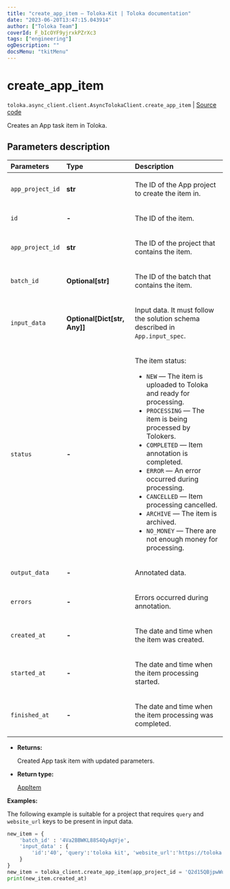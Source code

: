 ```yaml
---
title: "create_app_item — Toloka-Kit | Toloka documentation"
date: "2023-06-20T13:47:15.043914"
author: ["Toloka Team"]
coverId: F_bIcOYF9yjrxkPZrXc3
tags: ["engineering"]
ogDescription: ""
docsMenu: "tkitMenu"
---
```


# create_app_item

`toloka.async_client.client.AsyncTolokaClient.create_app_item` | [Source code](https://github.com/Toloka/toloka-kit/blob/v1.2.0/src/client/__init__.py#L0)

Creates an App task item in Toloka.

## Parameters description

| Parameters | Type | Description |
| :----------| :----| :-----------|
`app_project_id`|**str**|<p>The ID of the App project to create the item in.</p>
`id`|**-**|<p>The ID of the item.</p>
`app_project_id`|**str**|<p>The ID of the project that contains the item.</p>
`batch_id`|**Optional\[str\]**|<p>The ID of the batch that contains the item.</p>
`input_data`|**Optional\[Dict\[str, Any\]\]**|<p>Input data. It must follow the solution schema described in `App.input_spec`.</p>
`status`|**-**|<p>The item status:</p> <ul> <li>`NEW` — The item is uploaded to Toloka and ready for processing.</li> <li>`PROCESSING` — The item is being processed by Tolokers.</li> <li>`COMPLETED` — Item annotation is completed.</li> <li>`ERROR` — An error occurred during processing.</li> <li>`CANCELLED` — Item processing cancelled.</li> <li>`ARCHIVE` — The item is archived.</li> <li>`NO_MONEY` — There are not enough money for processing.</li> </ul>
`output_data`|**-**|<p>Annotated data.</p>
`errors`|**-**|<p>Errors occurred during annotation.</p>
`created_at`|**-**|<p>The date and time when the item was created.</p>
`started_at`|**-**|<p>The date and time when the item processing started.</p>
`finished_at`|**-**|<p>The date and time when the item processing was completed.</p>

* **Returns:**

  Created App task item with updated parameters.

* **Return type:**

  [AppItem](/docs/toloka-kit/reference/toloka.client.app.AppItem)

**Examples:**

The following example is suitable for a project
that requires `query` and `website_url` keys to be present in input data.

```python
new_item = {
    'batch_id' : '4Va2BBWKL88S4QyAgVje',
    'input_data' : {
        'id':'40', 'query':'toloka kit', 'website_url':'https://toloka.ai/docs/toloka-kit'
    }
}
new_item = toloka_client.create_app_item(app_project_id = 'Q2d15QBjpwWuDz8Z321g', app_item = new_item)
print(new_item.created_at)
```